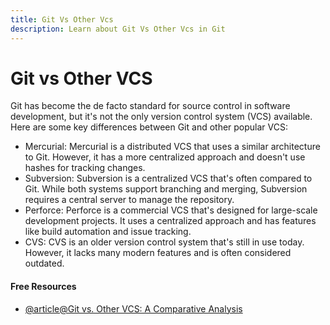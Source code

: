 ```yaml
---
title: Git Vs Other Vcs
description: Learn about Git Vs Other Vcs in Git
---
```


# Git vs Other VCS

Git has become the de facto standard for source control in software development, but it's not the only version control system (VCS) available. Here are some key differences between Git and other popular VCS:

- Mercurial: Mercurial is a distributed VCS that uses a similar architecture to Git. However, it has a more centralized approach and doesn't use hashes for tracking changes.
- Subversion: Subversion is a centralized VCS that's often compared to Git. While both systems support branching and merging, Subversion requires a central server to manage the repository.
- Perforce: Perforce is a commercial VCS that's designed for large-scale development projects. It uses a centralized approach and has features like build automation and issue tracking.
- CVS: CVS is an older version control system that's still in use today. However, it lacks many modern features and is often considered outdated.

#### Free Resources

- [@article@Git vs. Other VCS: A Comparative Analysis](https://medium.com/@pascalchinedu2000/git-vs-other-vcs-a-comparative-analysis-5cb03ad58e0e)

